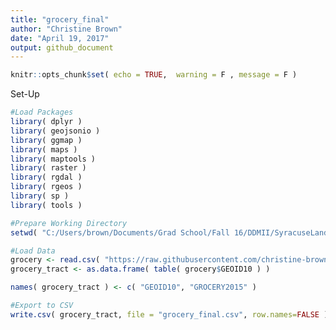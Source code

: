 ```yaml
---
title: "grocery_final"
author: "Christine Brown"
date: "April 19, 2017"
output: github_document
---
```


```r
knitr::opts_chunk$set( echo = TRUE,  warning = F , message = F )
```
Set-Up
```r
#Load Packages
library( dplyr )
library( geojsonio )
library( ggmap )
library( maps )
library( maptools )
library( raster )
library( rgdal )
library( rgeos )
library( sp )
library( tools )

#Prepare Working Directory
setwd( "C:/Users/brown/Documents/Grad School/Fall 16/DDMII/SyracuseLandBank/DATA/FINAL" )

```


```r

#Load Data
grocery <- read.csv( "https://raw.githubusercontent.com/christine-brown/SyracuseLandBank/master/DATA/PROCESSED_DATA/grocery_processed.csv", stringsAsFactors=FALSE )
grocery_tract <- as.data.frame( table( grocery$GEOID10 ) )

names( grocery_tract ) <- c( "GEOID10", "GROCERY2015" )

#Export to CSV
write.csv( grocery_tract, file = "grocery_final.csv", row.names=FALSE )

```